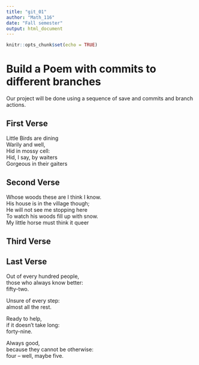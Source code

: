 ```yaml
---
title: "git_01"
author: "Math_116"
date: "Fall semester"
output: html_document
---
```


```r
knitr::opts_chunk$set(echo = TRUE)
```
# Build a Poem with commits to different branches
Our project will be done using a sequence of save and commits and branch actions.
<!-- Do not modify or change any text in "!--" bracketed areas such as this --- these are instructions to
you, if you change any of this the git program will notice it and compromise your git merging strategy !-->

## First Verse 
Little Birds are dining  
Warily and well,  
Hid in mossy cell:  
Hid, I say, by waiters  
Gorgeous in their gaiters  

## Second Verse
Whose woods these are I think I know.  
His house is in the village though;   
He will not see me stopping here  
To watch his woods fill up with snow.  
My little horse must think it queer  

## Third Verse
<!--Put the first two verses of The Walrus and the Carpenter here!-->

## Last Verse
Out of every hundred people,  
those who always know better:  
fifty-two.  

Unsure of every step:  
almost all the rest.  

Ready to help,  
if it doesn't take long:  
forty-nine.  

Always good,  
because they cannot be otherwise:  
four -- well, maybe five.  
